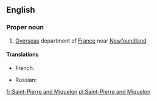 ==English==
{{wikipedia}}

===Proper noun===
{{en-proper noun}}

# [[overseas|Overseas]] department of [[France]] near [[Newfoundland]].

====Translations====
{{trans-top|department of France}}
* French: {{t|fr|Saint-Pierre-et-Miquelon}}
{{trans-mid}}
* Russian: {{t|ru|Сен-Пьер и Микелон|m|sc=Cyrl|tr=Sen-P'jer i Mikelón|alt=Сен-Пьер и Микело́н}}
{{trans-bottom}}

[[fr:Saint-Pierre and Miquelon]]
[[pl:Saint-Pierre and Miquelon]]
